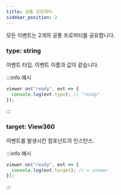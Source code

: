 ```yaml
---
title: 공통 프로퍼티
sidebar_position: 2
---
```


모든 이벤트는 2개의 공통 프로퍼티를 공유합니다.

### type: string
이벤트 타입.
이벤트 이름과 값이 같습니다.

:::info 예시
```ts
viewer.on("ready", evt => {
  console.log(evt.type); // "ready"
});
```
:::

### target: View360
이벤트를 발생시킨 컴포넌트의 인스턴스.

:::info 예시
```ts
viewer.on("ready", evt => {
  console.log(evt.target); // = viewer
});
```
:::
